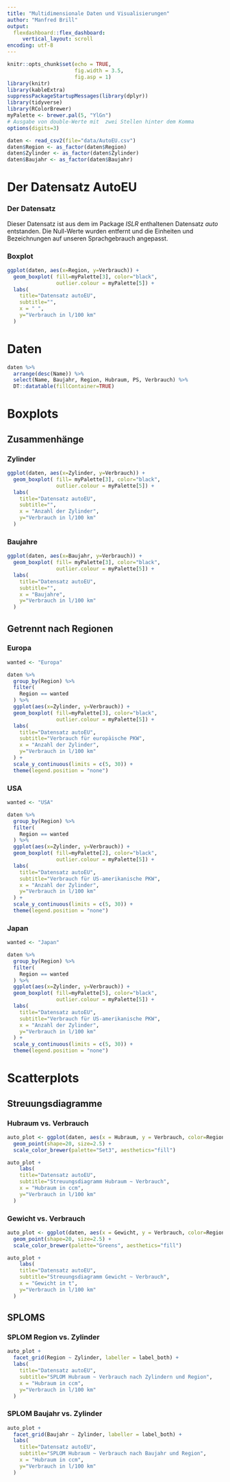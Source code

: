 ```yaml
---
title: "Multidimensionale Daten und Visualisierungen"
author: "Manfred Brill"
output: 
  flexdashboard::flex_dashboard:
     vertical_layout: scroll
encoding: utf-8
---
```


```r
knitr::opts_chunk$set(echo = TRUE,
                      fig.width = 3.5,
                      fig.asp = 1)
library(knitr)
library(kableExtra)
suppressPackageStartupMessages(library(dplyr))
library(tidyverse)
library(RColorBrewer)
myPalette <- brewer.pal(5, "YlGn")
# Ausgabe von double-Werte mit  zwei Stellen hinter dem Komma
options(digits=3)
```


```r
daten <- read_csv2(file="data/AutoEU.csv")
daten$Region <- as_factor(daten$Region)
daten$Zylinder <- as_factor(daten$Zylinder)
daten$Baujahr <- as_factor(daten$Baujahr)
```

# Der Datensatz AutoEU

### Der Datensatz
Dieser Datensatz ist aus dem im Package *ISLR*  enthaltenen Datensatz *auto* entstanden. Die Null-Werte wurden entfernt und die Einheiten und Bezeichnungen
auf unseren Sprachgebrauch angepasst.

### Boxplot

```r
ggplot(daten, aes(x=Region, y=Verbrauch)) + 
  geom_boxplot( fill=myPalette[3], color="black",
                outlier.colour = myPalette[5]) +
  labs(
    title="Datensatz autoEU", 
    subtitle="",
    x = " ",
    y="Verbrauch in l/100 km"
  ) 
```

# Daten
```r
daten %>% 
  arrange(desc(Name)) %>% 
  select(Name, Baujahr, Region, Hubraum, PS, Verbrauch) %>% 
  DT::datatable(fillContainer=TRUE)
```

# Boxplots

## Zusammenhänge

### Zylinder
```r
ggplot(daten, aes(x=Zylinder, y=Verbrauch)) + 
  geom_boxplot( fill= myPalette[3], color="black",
                outlier.colour = myPalette[5]) +
  labs(
    title="Datensatz autoEU", 
    subtitle="",
    x = "Anzahl der Zylinder",
    y="Verbrauch in l/100 km"
  ) 
```

### Baujahre
```r
ggplot(daten, aes(x=Baujahr, y=Verbrauch)) + 
  geom_boxplot( fill= myPalette[3], color="black",
                outlier.colour = myPalette[5]) +
  labs(
    title="Datensatz autoEU", 
    subtitle="",
    x = "Baujahre",
    y="Verbrauch in l/100 km"
  ) 
```

## Getrennt nach Regionen

### Europa

```r
wanted <- "Europa"

daten %>%
  group_by(Region) %>%
  filter(
    Region == wanted
  ) %>%
  ggplot(aes(x=Zylinder, y=Verbrauch)) + 
  geom_boxplot( fill=myPalette[3], color="black",
                outlier.colour = myPalette[5]) +
  labs(
    title="Datensatz autoEU", 
    subtitle="Verbrauch für europäische PKW",
    x = "Anzahl der Zylinder",
    y="Verbrauch in l/100 km"
  ) +
  scale_y_continuous(limits = c(5, 30)) +
  theme(legend.position = "none")
```

### USA
```r
wanted <- "USA"

daten %>%
  group_by(Region) %>%
  filter(
    Region == wanted
  ) %>%
  ggplot(aes(x=Zylinder, y=Verbrauch)) + 
  geom_boxplot( fill=myPalette[2], color="black",
                outlier.colour = myPalette[5]) +
  labs(
    title="Datensatz autoEU", 
    subtitle="Verbrauch für US-amerikanische PKW",
    x = "Anzahl der Zylinder",
    y="Verbrauch in l/100 km"
  ) +
  scale_y_continuous(limits = c(5, 30)) +
  theme(legend.position = "none")
```

### Japan
```r
wanted <- "Japan"

daten %>%
  group_by(Region) %>%
  filter(
    Region == wanted
  ) %>%
  ggplot(aes(x=Zylinder, y=Verbrauch)) + 
  geom_boxplot( fill=myPalette[5], color="black",
                outlier.colour = myPalette[5]) +
  labs(
    title="Datensatz autoEU", 
    subtitle="Verbrauch für US-amerikanische PKW",
    x = "Anzahl der Zylinder",
    y="Verbrauch in l/100 km"
  ) +
  scale_y_continuous(limits = c(5, 30)) +
  theme(legend.position = "none")
```

# Scatterplots

## Streuungsdiagramme

### Hubraum vs. Verbrauch
```r
auto_plot <- ggplot(daten, aes(x = Hubraum, y = Verbrauch, color=Region)) + 
  geom_point(shape=20, size=2.5) + 
  scale_color_brewer(palette="Set3", aesthetics="fill")

auto_plot +
    labs(
    title="Datensatz autoEU", 
    subtitle="Streuungsdiagramm Hubraum ~ Verbrauch",
    x = "Hubraum in ccm",
    y="Verbrauch in l/100 km"
  )
```

### Gewicht vs. Verbrauch
```r
auto_plot <- ggplot(daten, aes(x = Gewicht, y = Verbrauch, color=Region)) + 
  geom_point(shape=20, size=2.5) + 
  scale_color_brewer(palette="Greens", aesthetics="fill")

auto_plot +
    labs(
    title="Datensatz autoEU", 
    subtitle="Streuungsdiagramm Gewicht ~ Verbrauch",
    x = "Gewicht in t",
    y="Verbrauch in l/100 km"
  )
```


## SPLOMS

### SPLOM Region vs. Zylinder
```r
auto_plot + 
  facet_grid(Region ~ Zylinder, labeller = label_both) +
  labs(
    title="Datensatz autoEU", 
    subtitle="SPLOM Hubraum ~ Verbrauch nach Zylindern und Region",
    x = "Hubraum in ccm",
    y="Verbrauch in l/100 km"
  )
```

### SPLOM Baujahr vs. Zylinder
```r
auto_plot + 
  facet_grid(Baujahr ~ Zylinder, labeller = label_both) +
  labs(
    title="Datensatz autoEU", 
    subtitle="SPLOM Hubraum ~ Verbrauch nach Baujahr und Region",
    x = "Hubraum in ccm",
    y="Verbrauch in l/100 km"
  )
```

